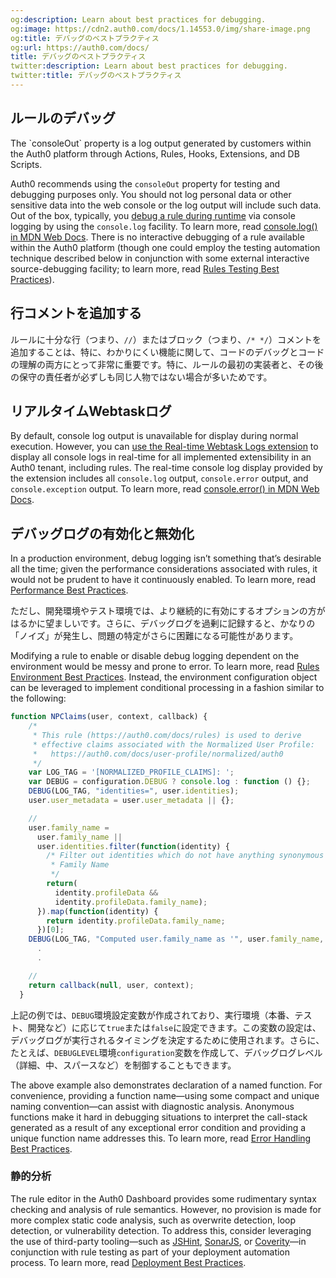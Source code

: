 ```yaml
---
og:description: Learn about best practices for debugging.
og:image: https://cdn2.auth0.com/docs/1.14553.0/img/share-image.png
og:title: デバッグのベストプラクティス
og:url: https://auth0.com/docs/
title: デバッグのベストプラクティス
twitter:description: Learn about best practices for debugging.
twitter:title: デバッグのベストプラクティス
---
```


## ルールのデバッグ

<Warning>
The `consoleOut` property is a log output generated by customers within the Auth0 platform through Actions, Rules, Hooks, Extensions, and DB Scripts. 

Auth0 recommends using the `consoleOut` property for testing and debugging purposes only. You should not log personal data or other sensitive data into the web console or the log output will include such data.
</Warning>
Out of the box, typically, you [debug a rule during runtime](/docs/customize/rules/debug-rules) via console logging by using the `console.log` facility. To learn more, read [console.log() in MDN Web Docs](https://developer.mozilla.org/en-US/docs/Web/API/Console/log). There is no interactive debugging of a rule available within the Auth0 platform (though one could employ the testing automation technique described below in conjunction with some external interactive source-debugging facility; to learn more, read [Rules Testing Best Practices](/docs/rules-best-practices/rules-testing-best-practices)).

## 行コメントを追加する

ルールに十分な行（つまり、`//`）またはブロック（つまり、`/* */`）コメントを追加することは、特に、わかりにくい機能に関して、コードのデバッグとコードの理解の両方にとって非常に重要です。特に、ルールの最初の実装者と、その後の保守の責任者が必ずしも同じ人物ではない場合が多いためです。

## リアルタイムWebtaskログ

By default, console log output is unavailable for display during normal execution. However, you can [use the Real-time Webtask Logs extension](/docs/customize/extensions/real-time-webtask-logs) to display all console logs in real-time for all implemented extensibility in an Auth0 tenant, including rules. The real-time console log display provided by the extension includes all `console.log` output, `console.error` output, and `console.exception` output. To learn more, read [console.error() in MDN Web Docs](https://developer.mozilla.org/en-US/docs/Web/API/Console/error).

## デバッグログの有効化と無効化

In a production environment, debug logging isn’t something that’s desirable all the time; given the performance considerations associated with rules, it would not be prudent to have it continuously enabled. To learn more, read [Performance Best Practices](/docs/troubleshoot/performance-best-practices).

ただし、開発環境やテスト環境では、より継続的に有効にするオプションの方がはるかに望ましいです。さらに、デバッグログを過剰に記録すると、かなりの「ノイズ」が発生し、問題の特定がさらに困難になる可能性があります。

Modifying a rule to enable or disable debug logging dependent on the environment would be messy and prone to error. To learn more, read [Rules Environment Best Practices](/docs/rules-best-practices/rules-environment-best-practices). Instead, the environment configuration object can be leveraged to implement conditional processing in a fashion similar to the following:

```js lines expandable
function NPClaims(user, context, callback) {
    /*
     * This rule (https://auth0.com/docs/rules) is used to derive
     * effective claims associated with the Normalized User Profile:
     *   https://auth0.com/docs/user-profile/normalized/auth0
     */
    var LOG_TAG = '[NORMALIZED_PROFILE_CLAIMS]: ';
    var DEBUG = configuration.DEBUG ? console.log : function () {};
    DEBUG(LOG_TAG, "identities=", user.identities);
    user.user_metadata = user.user_metadata || {};

    //
    user.family_name =
      user.family_name ||
      user.identities.filter(function(identity) {
        /* Filter out identities which do not have anything synonymous with
         * Family Name
         */
        return(
          identity.profileData &&
          identity.profileData.family_name);
      }).map(function(identity) {
        return identity.profileData.family_name;
      })[0];
    DEBUG(LOG_TAG, "Computed user.family_name as '", user.family_name, "'");
      .
      .

    //
    return callback(null, user, context);
  }
```

上記の例では、`DEBUG`環境設定変数が作成されており、実行環境（本番、テスト、開発など）に応じて`true`または`false`に設定できます。この変数の設定は、デバッグログが実行されるタイミングを決定するために使用されます。さらに、たとえば、`DEBUGLEVEL`環境`configuration`変数を作成して、デバッグログレベル（詳細、中、スパースなど）を制御することもできます。

The above example also demonstrates declaration of a named function. For convenience, providing a function name—using some compact and unique naming convention—can assist with diagnostic analysis. Anonymous functions make it hard in debugging situations to interpret the call-stack generated as a result of any exceptional error condition and providing a unique function name addresses this. To learn more, read [Error Handling Best Practices](/docs/troubleshoot/error-handling-best-practices).

### 静的分析

The rule editor in the <Tooltip tip="Auth0 Dashboard-Auth0's main product to configure your services." cta="View Glossary" href="/docs/glossary?term=Auth0+Dashboard">Auth0 Dashboard</Tooltip> provides some rudimentary syntax checking and analysis of rule semantics. However, no provision is made for more complex static code analysis, such as overwrite detection, loop detection, or vulnerability detection. To address this, consider leveraging the use of third-party tooling—such as [JSHint](https://jshint.com/about/), [SonarJS](https://www.sonarsource.com/products/codeanalyzers/sonarjs.html), or [Coverity](https://www.synopsys.com/software-integrity/security-testing/static-analysis-sast.html)—in conjunction with rule testing as part of your deployment automation process. To learn more, read [Deployment Best Practices](/docs/deploy-monitor/deployment-best-practices).